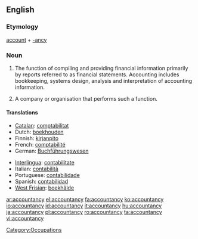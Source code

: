 ==English==

===Etymology===
[[account]] + [[-ancy]]

===Noun===
{{wikipedia}}
{{en-noun|accountancies|-}}

# {{uncountable}} {{UK}} The function of compiling and providing financial information primarily by reports referred to as financial statements. Accounting includes bookkeeping, systems design, analysis and interpretation of accounting information.
# {{countable}} A company or organisation that performs such a function.

====Translations====
{{trans-top|the profession of accounting}}
* [[Catalan]]: [[comptabilitat]] {{f}}
* Dutch: [[boekhouden]] {{n}}
* Finnish: [[kirjanpito]]
* French: [[comptabilité]] {{f}}
* German: [[Buchführungswesen]]
{{trans-mid}}
* [[Interlingua]]: [[contabilitate]]
* Italian: [[contabilità]] {{f}}
* Portuguese: [[contabilidade]] {{f}}
* Spanish: [[contabilidad]] {{f}}
* [[West Frisian]]: [[boekhâlde]] {{n}}
{{trans-bottom}}

[[Category:Occupations]]

[[ar:accountancy]]
[[el:accountancy]]
[[fa:accountancy]]
[[ko:accountancy]]
[[io:accountancy]]
[[id:accountancy]]
[[it:accountancy]]
[[hu:accountancy]]
[[ja:accountancy]]
[[pl:accountancy]]
[[ro:accountancy]]
[[ta:accountancy]]
[[vi:accountancy]]